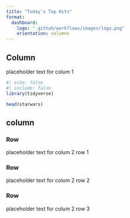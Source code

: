 ```yaml
---
title: "Today's Top Hits"
format: 
  dashboard:
    logo: ".github/workflows/images/logo.png" 
    orientation: columns
---
```


## Column {width="35%"}

placeholder text for colum 1

```r
#| echo: false
#| include: false
library(tidyverse)
```

```r
head(starwars)
```

## column {width="65%"}

### Row {height="10%"}

placeholder text for colum 2 row 1

### Row {height="70%"}

placeholder text for colum 2 row 2

### Row {height="20%"}

placeholder text for colum 2 row 3

